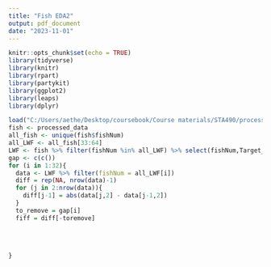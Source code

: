 ```yaml
---
title: "Fish EDA2"
output: pdf_document
date: "2023-11-01"
---
```


```r
knitr::opts_chunk$set(echo = TRUE)
library(tidyverse)
library(knitr)
library(rpart)
library(partykit)
library(ggplot2)
library(leaps)
library(dplyr)
```

```r
load("C:/Users/aethe/Desktop/coursebook/Course materials/STA490/processed_AnalysisData.Rdata") 
fish <- processed_data
all_fish <- unique(fish$fishNum)
all_LWF <- all_fish[33:64]
LWF <- fish %>% filter(fishNum %in% all_LWF) %>% select(fishNum,Target_true_depth, pingNumber)
gap <- c(c())
for (i in 1:32){
  data <- LWF %>% filter(fishNum = all_LWF[i])
  diff = rep(NA, nrow(data)-1)
  for (j in 2:nrow(data)){
    diff[j-1] = abs(data[j,2] - data[j-1,2])
  }
  to_remove = gap[i]
  fiff = diff[-toremove]
  
  
  
  
}



```